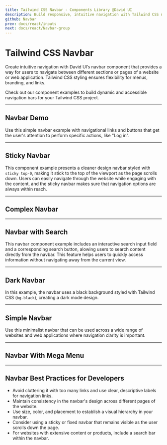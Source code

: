 ```yaml
---
title: Tailwind CSS Navbar - Components Library @David UI
description: Build responsive, intuitive navigation with Tailwind CSS navbar components. Customizable styles for menus, branding, and actions at David UI.
github: Navbar
prev: docs/react/inputs
next: docs/react/Navbar-group
---
```


# Tailwind CSS Navbar

Create intuitive navigation with David UI’s navbar component that provides a way for users to navigate between different sections or pages of a website or web application. Tailwind CSS styling ensures flexibility for menus, branding, and links. 

Check out our component examples to build dynamic and accessible navigation bars for your Tailwind CSS project.


---

## Navbar Demo

Use this simple navbar example with navigational links and buttons that get the user's attention to perform specific actions, like "Log in".

<PreviewWithCode relativePath="navbar/navbar-demo.tsx" language="html" />

---

## Sticky Navbar

This component example presents a cleaner design navbar styled with `sticky top-0`, making it stick to the top of the viewport as the page scrolls down. Users can easily navigate through the website while engaging with the content, and the sticky navbar makes sure that navigation options are always within reach.


<PreviewWithCode relativePath="navbar/sticky-navbar.tsx" language="html" />

---

## Complex Navbar

<PreviewWithCode relativePath="navbar/complex-navbar.tsx" language="html" />

---

## Navbar with Search

This navbar component example includes an interactive search input field and a corresponding search button, alowing users to search content directly from the navbar. This feature helps users to quickly access information without navigating away from the current view.

<PreviewWithCode relativePath="navbar/navbar-with-search.tsx" language="html" />

---

## Dark Navbar

In this example, the navbar uses a black background styled with Tailwind CSS (`bg-black`), creating a dark mode design.

<PreviewWithCode relativePath="navbar/dark-navbar.tsx" language="html" />

---

## Simple Navbar

Use this minimalist navbar that can be used across a wide range of websites and web applications where navigation clarity is important.

<PreviewWithCode relativePath="navbar/simple-navbar.tsx" language="html" />

---

## Navbar With Mega Menu

<PreviewWithCode relativePath="navbar/navbar-with-mega-menu.tsx" language="html" />

---
## Navbar Best Practices for Developers
<ul class="space-y-2 list-disc list-inside text-foreground">
<li>Avoid cluttering it with too many links and use clear, descriptive labels for navigation links.</li>
<li>Maintain consistency in the navbar's design across different pages of the website.</li>
<li>Use size, color, and placement to establish a visual hierarchy in your navbar.</li>
<li>Consider using a sticky or fixed navbar that remains visible as the user scrolls down the page.</li>
<li>For websites with extensive content or products, include a search bar within the navbar.</li>
</ul>
